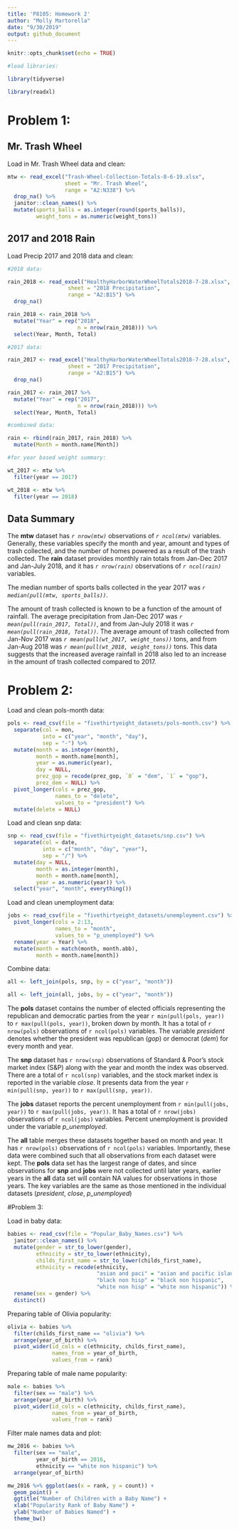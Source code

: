 ```yaml
---
title: 'P8105: Homework 2'
author: "Molly Martorella"
date: "9/30/2019"
output: github_document
---
```


```r
knitr::opts_chunk$set(echo = TRUE)

#load libraries:

library(tidyverse)

library(readxl)

```


# Problem 1:

## Mr. Trash Wheel

Load in Mr. Trash Wheel data and clean:

```r

mtw <- read_excel("Trash-Wheel-Collection-Totals-8-6-19.xlsx", 
                  sheet = "Mr. Trash Wheel", 
                  range = "A2:N338") %>% 
  drop_na() %>% 
  janitor::clean_names() %>% 
  mutate(sports_balls = as.integer(round(sports_balls)),
         weight_tons = as.numeric(weight_tons))

```

## 2017 and 2018 Rain

Load Precip 2017 and 2018 data and clean:

```r

#2018 data:

rain_2018 <- read_excel("HealthyHarborWaterWheelTotals2018-7-28.xlsx",
                   sheet = "2018 Precipitation",
                   range = "A2:B15") %>% 
  drop_na()

rain_2018 <- rain_2018 %>% 
  mutate("Year" = rep("2018", 
                      n = nrow(rain_2018))) %>% 
  select(Year, Month, Total)

#2017 data:

rain_2017 <- read_excel("HealthyHarborWaterWheelTotals2018-7-28.xlsx",
                   sheet = "2017 Precipitation",
                   range = "A2:B15") %>% 
  drop_na()

rain_2017 <- rain_2017 %>% 
  mutate("Year" = rep("2017", 
                      n = nrow(rain_2018))) %>% 
  select(Year, Month, Total)

#combined data:

rain <- rbind(rain_2017, rain_2018) %>% 
  mutate(Month = month.name[Month])

#for year based weight summary:

wt_2017 <- mtw %>% 
  filter(year == 2017)

wt_2018 <- mtw %>% 
  filter(year == 2018)

```

## Data Summary

The __mtw__ dataset has *`r nrow(mtw)`* observations of *`r ncol(mtw)`* variables. Generally, these variables specify the month and year, amount and types of trash collected, and the number of homes powered as a result of the trash collected. The __rain__ dataset provides monthly rain totals from Jan-Dec 2017 and Jan-July 2018, and it has *`r nrow(rain)`* observations of *`r ncol(rain)`* variables.

The median number of sports balls collected in the year 2017 was *`r median(pull(mtw, sports_balls))`*. 

The amount of trash collected is known to be a function of the amount of rainfall. The average precipitation from Jan-Dec 2017 was *`r mean(pull(rain_2017, Total))`*, and from Jan-July 2018 it was *`r mean(pull(rain_2018, Total))`*. The average amount of trash collected from Jan-Nov 2017 was *`r mean(pull(wt_2017, weight_tons))`* tons, and from Jan-Aug 2018 was *`r mean(pull(wt_2018, weight_tons))`* tons. This data suggests that the increased average rainfall in 2018 also led to an increase in the amount of trash collected compared to 2017.

# Problem 2:

Load and clean pols-month data:

```r

pols <- read_csv(file = "fivethirtyeight_datasets/pols-month.csv") %>% 
  separate(col = mon, 
           into = c("year", "month", "day"), 
           sep = "-") %>% 
  mutate(month = as.integer(month), 
         month = month.name[month],
         year = as.numeric(year),
         day = NULL,
         prez_gop = recode(prez_gop, `0` = "dem", `1` = "gop"),
         prez_dem = NULL) %>% 
  pivot_longer(cols = prez_gop, 
               names_to = "delete", 
               values_to = "president") %>%
  mutate(delete = NULL)

```

Load and clean snp data:

```r

snp <- read_csv(file = "fivethirtyeight_datasets/snp.csv") %>%
  separate(col = date, 
           into = c("month", "day", "year"), 
           sep = "/") %>% 
  mutate(day = NULL,
         month = as.integer(month),
         month = month.name[month],
         year = as.numeric(year)) %>% 
  select("year", "month", everything())

```

Load and clean unemployment data:

```r

jobs <- read_csv(file = "fivethirtyeight_datasets/unemployment.csv") %>%
  pivot_longer(cols = 2:13,
               names_to = "month",
               values_to = "p_unemployed") %>% 
  rename(year = Year) %>% 
  mutate(month = match(month, month.abb),
         month = month.name[month])


```

Combine data:

```r

all <- left_join(pols, snp, by = c("year", "month"))

all <- left_join(all, jobs, by = c("year", "month"))

```

The __pols__ dataset contains the number of elected officials representing the republican and democratic parties from the year `r min(pull(pols, year))` to `r max(pull(pols, year))`, broken down by month. It has a total of `r nrow(pols)` observations of `r ncol(pols)` variables. The variable *president* denotes whether the president was republican (*gop*) or democrat (*dem*) for every month and year.

The __snp__ dataset has `r nrow(snp)` observations of Standard & Poor’s stock market index (S&P) along with the year and month the index was observed. There are a total of `r ncol(snp)` variables, and the stock market index is reported in the variable *close*. It presents data from the year `r min(pull(snp, year))` to `r max(pull(snp, year))`.

The __jobs__ dataset reports the percent unemployment from `r min(pull(jobs, year))` to `r max(pull(jobs, year))`. It has a total of `r nrow(jobs)` observations of `r ncol(jobs)` variables. Percent unemployment is provided under the variable *p_unemployed*.

The __all__ table merges these datasets together based on month and year. It has `r nrow(pols)` observations of `r ncol(pols)` variables. Importantly, these data were combined such that all observations from each dataset were kept. The __pols__ data set has the largest range of dates, and since observations for __snp__ and __jobs__ were not collected until later years, earlier years in the __all__ data set will contain NA values for observations in those years. The key variables are the same as those mentioned in the individual datasets (*president*, *close*, *p_unemployed*)

#Problem 3:

Load in baby data:

```r

babies <- read_csv(file = "Popular_Baby_Names.csv") %>% 
  janitor::clean_names() %>% 
  mutate(gender = str_to_lower(gender),
         ethnicity = str_to_lower(ethnicity),
         childs_first_name = str_to_lower(childs_first_name),
         ethnicity = recode(ethnicity, 
                            "asian and paci" = "asian and pacific islander", 
                            "black non hisp" = "black non hispanic", 
                            "white non hisp" = "white non hispanic")) %>% 
  rename(sex = gender) %>% 
  distinct()

```

Preparing table of Olivia popularity:

```r

olivia <- babies %>% 
  filter(childs_first_name == "olivia") %>% 
  arrange(year_of_birth) %>% 
  pivot_wider(id_cols = c(ethnicity, childs_first_name), 
              names_from = year_of_birth, 
              values_from = rank)

```

Preparing table of male name popularity:

```r

male <- babies %>% 
  filter(sex == "male") %>% 
  arrange(year_of_birth) %>%
  pivot_wider(id_cols = c(ethnicity, childs_first_name), 
              names_from = year_of_birth, 
              values_from = rank)

```

Filter male names data and plot:

```r

mw_2016 <- babies %>% 
  filter(sex == "male",
         year_of_birth == 2016,
         ethnicity == "white non hispanic") %>% 
  arrange(year_of_birth)

mw_2016 %>% ggplot(aes(x = rank, y = count)) +
  geom_point() +
  ggtitle("Number of Children with a Baby Name") +
  xlab("Popularity Rank of Baby Name") +
  ylab("Number of Babies Named") +
  theme_bw()

```




